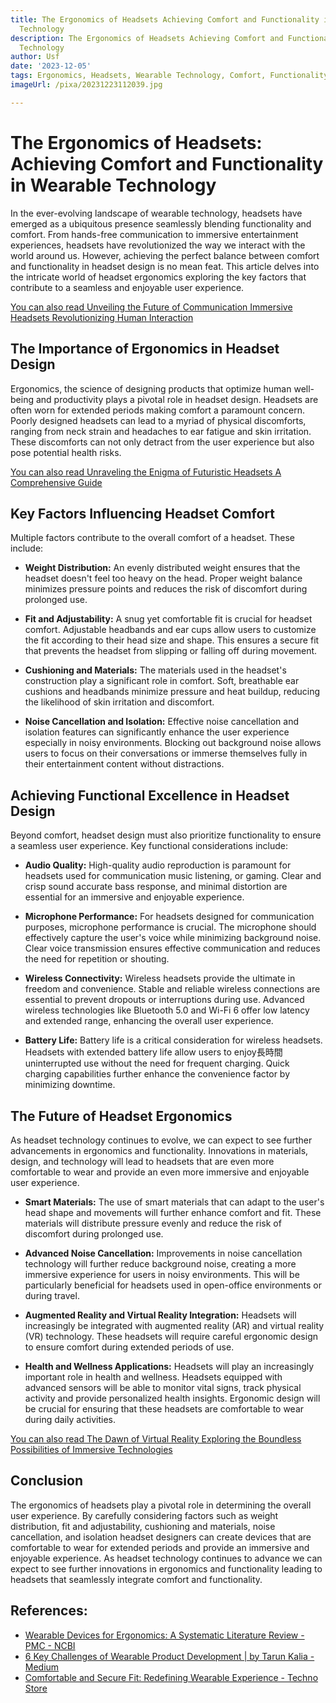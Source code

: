 ```yaml
---
title: The Ergonomics of Headsets Achieving Comfort and Functionality in Wearable
  Technology
description: The Ergonomics of Headsets Achieving Comfort and Functionality in Wearable
  Technology
author: Usf
date: '2023-12-05'
tags: Ergonomics, Headsets, Wearable Technology, Comfort, Functionality
imageUrl: /pixa/20231223112039.jpg

---
```

# The Ergonomics of Headsets: Achieving Comfort and Functionality in Wearable  Technology

In the ever-evolving landscape  of wearable technology, headsets have emerged  as a ubiquitous  presence seamlessly blending functionality and comfort. From  hands-free communication to immersive entertainment experiences, headsets have revolutionized  the way we interact  with the world around us. However, achieving the perfect balance between comfort and functionality in headset design is no mean feat. This article delves into the intricate world of headset ergonomics  exploring the key factors that contribute to a seamless and enjoyable user experience.

[You can also  read Unveiling the Future of Communication Immersive  Headsets  Revolutionizing Human Interaction](Unveiling%20the%20Future%20of%20Communication%20Immersive%20Headsets%20Revolutionizing%20Human%20Interaction)


## The Importance of Ergonomics in Headset  Design

Ergonomics, the  science of designing products that optimize human well-being and productivity plays a pivotal role in headset design. Headsets are often worn for extended periods making comfort a paramount concern. Poorly designed headsets can lead to a myriad of  physical discomforts, ranging  from neck strain and headaches to ear fatigue  and skin irritation. These discomforts can not only detract from the user experience  but also pose  potential health risks.

[You can also read Unraveling  the Enigma  of Futuristic Headsets A Comprehensive Guide](Unraveling%20the%20Enigma%20of%20Futuristic%20Headsets%20A%20Comprehensive%20Guide)


## Key Factors Influencing Headset Comfort

Multiple factors contribute to the overall comfort of a headset. These include:

*  **Weight  Distribution:** An evenly distributed weight  ensures that the headset doesn't  feel too heavy on  the head.  Proper weight balance minimizes pressure points and reduces the risk of discomfort during prolonged use.

* **Fit and Adjustability:**  A snug yet comfortable fit  is crucial for headset comfort. Adjustable headbands  and ear cups allow users to customize the fit according to their head size and shape. This ensures a  secure  fit that prevents the headset from slipping or falling off during movement.

*  **Cushioning and Materials:** The materials  used in  the headset's construction play a significant role in comfort. Soft, breathable ear cushions and headbands minimize pressure and heat buildup, reducing the likelihood of skin irritation  and discomfort.

* **Noise  Cancellation and Isolation:** Effective noise cancellation and isolation features can significantly enhance the user experience especially in noisy  environments. Blocking out  background  noise allows users to  focus on their  conversations or  immerse themselves fully in their entertainment  content without distractions.

## Achieving Functional Excellence in Headset Design

Beyond comfort, headset design must also prioritize functionality to ensure a seamless user experience. Key functional considerations include:

* **Audio Quality:** High-quality audio reproduction is paramount for headsets used for communication music listening, or gaming. Clear and crisp sound accurate bass response, and minimal distortion  are essential for an immersive and enjoyable  experience.

* **Microphone Performance:** For headsets designed for  communication purposes, microphone performance is crucial. The microphone should effectively capture the user's voice while minimizing background noise.  Clear voice transmission ensures effective  communication  and reduces the need  for repetition  or shouting.

* **Wireless Connectivity:** Wireless headsets provide the  ultimate in freedom and convenience. Stable and reliable wireless connections are essential to prevent dropouts or interruptions during use. Advanced  wireless technologies like Bluetooth 5.0 and Wi-Fi 6 offer low latency and extended range, enhancing the overall user experience.

* **Battery Life:** Battery life  is a critical consideration for wireless headsets. Headsets with extended battery life allow users to enjoy長時間 uninterrupted use without the need for frequent charging. Quick charging capabilities further enhance  the convenience factor by minimizing  downtime.

## The Future of Headset Ergonomics

As headset technology continues  to evolve, we can expect to see further advancements in ergonomics and functionality. Innovations in materials, design, and technology will lead to headsets that are  even more comfortable to wear and provide an even more immersive and enjoyable  user experience.

* **Smart Materials:** The use of smart materials that can adapt to  the user's head shape and movements will further enhance comfort and fit. These materials will distribute pressure evenly and reduce the risk of discomfort during  prolonged use.

*  **Advanced Noise  Cancellation:** Improvements in noise  cancellation  technology will further reduce background noise, creating a more  immersive experience for  users in noisy  environments. This will be particularly beneficial  for headsets used  in open-office environments or during travel.

* **Augmented Reality and Virtual Reality Integration:**  Headsets  will increasingly be integrated with augmented reality (AR) and virtual reality (VR)  technology.  These  headsets will require careful ergonomic design to ensure comfort during extended periods of use.

* **Health and Wellness Applications:** Headsets will play an increasingly important role in health and wellness. Headsets equipped with advanced sensors will be able to  monitor vital signs, track physical activity and provide personalized health insights. Ergonomic design will be crucial for  ensuring that these headsets are comfortable to wear during daily activities.

[You can also read The Dawn of Virtual Reality Exploring the Boundless Possibilities of Immersive Technologies](The%20Dawn%20of%20Virtual%20Reality%20Exploring%20the%20Boundless%20Possibilities%20of%20Immersive%20Technologies)


## Conclusion

The ergonomics of headsets play a pivotal role in determining the overall user experience. By carefully considering  factors such as weight  distribution, fit and adjustability, cushioning and materials, noise cancellation, and isolation headset designers can  create  devices that are comfortable to wear for extended  periods and  provide an immersive and enjoyable experience. As headset technology continues to advance we can expect to see further innovations in ergonomics and functionality leading to headsets that seamlessly integrate  comfort and functionality.

## References:
- [Wearable Devices for Ergonomics: A Systematic Literature Review - PMC - NCBI](https://www.ncbi.nlm.nih.gov/pmc/articles/PMC7865302/)
- [6 Key Challenges of Wearable Product Development | by Tarun Kalia - Medium](https://outdesign.medium.com/6-key-challenges-of-wearable-product-development-49717d88c684)
- [Comfortable and Secure Fit: Redefining Wearable Experience - Techno Store](https://englishpdf.net/comfortable-and-secure-fit/)
